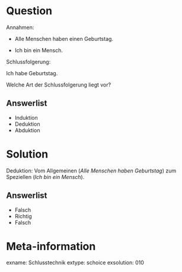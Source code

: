 Question
========

Annahmen: 

* Alle Menschen haben einen Geburtstag.  

* Ich bin ein Mensch. 

Schlussfolgerung: 

Ich habe Geburtstag.  



Welche Art der Schlussfolgerung liegt vor?

Answerlist
----------
* Induktion
* Deduktion
* Abduktion


Solution
========

 Deduktion: Vom Allgemeinen (*Alle Menschen haben Geburtstag*) zum Speziellen (*Ich bin ein Mensch*).


Answerlist
----------
* Falsch
* Richtig
* Falsch



Meta-information
================
exname: Schlusstechnik
extype: schoice
exsolution: 010